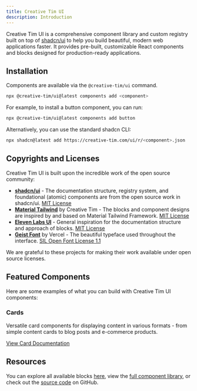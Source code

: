 ```yaml
---
title: Creative Tim UI
description: Introduction
---
```


Creative Tim UI is a comprehensive component library and custom registry built on top of [shadcn/ui](https://ui.shadcn.com/) to help you build beautiful, modern web applications faster. It provides pre-built, customizable React components and blocks designed for production-ready applications.

## Installation

Components are available via the `@creative-tim/ui` command.

```bash
npx @creative-tim/ui@latest components add <component>
```

For example, to install a button component, you can run:

```bash
npx @creative-tim/ui@latest components add button
```

Alternatively, you can use the standard shadcn CLI:

```bash
npx shadcn@latest add https://creative-tim.com/ui/r/<component>.json
```

## Copyrights and Licenses

Creative Tim UI is built upon the incredible work of the open source community:

- **[shadcn/ui](https://ui.shadcn.com/)** - The documentation structure, registry system, and foundational (atomic) components are from the open source work in shadcn/ui. [MIT License](https://github.com/shadcn-ui/ui/blob/main/LICENSE.md) 
- **[Material Tailwind](https://material-tailwind.com/v3)** by Creative Tim - The blocks and component designs are inspired by and based on Material Tailwind Framework. [MIT License](https://github.com/creativetimofficial/material-tailwind/blob/main/LICENSE.md) 
- **[Eleven Labs UI](https://github.com/elevenlabs/elevenlabs-ui)** - General inspiration for the documentation structure and approach of blocks. [MIT License](https://github.com/elevenlabs/ui/blob/main/LICENSE.md)
- **[Geist Font](https://vercel.com/font)** by Vercel - The beautiful typeface used throughout the interface.  [SIL Open Font License 1.1](https://github.com/vercel/geist-font/blob/main/LICENSE.txt)

We are grateful to these projects for making their work available under open source licenses.

## Featured Components

Here are some examples of what you can build with Creative Tim UI components:

### Cards

Versatile card components for displaying content in various formats - from simple content cards to blog posts and e-commerce products.

<ComponentPreview
  name="card-plain"
  title="Plain Card"
  hideCode={true}
  description="A simple card with basic content."
/>

<ComponentPreview
  name="card-with-button"
  title="Card with Button"
  hideCode={true}
  description="Card with header, description, and action button."
/>

<ComponentPreview
  name="card-blog"
  title="Blog Card"
  hideCode={true}
  description="Card optimized for blog posts with image and metadata."
/>

<ComponentPreview
  name="card-ecommerce"
  title="E-commerce Card"
  hideCode={true}
  description="Product card with ratings, price, and cart actions."
/>

[View Card Documentation](/docs/components/card)

## Resources

You can explore all available blocks [here](/blocks), view the [full component library](/docs/components), or check out the [source code](https://github.com/creativetimofficial/ui) on GitHub.
